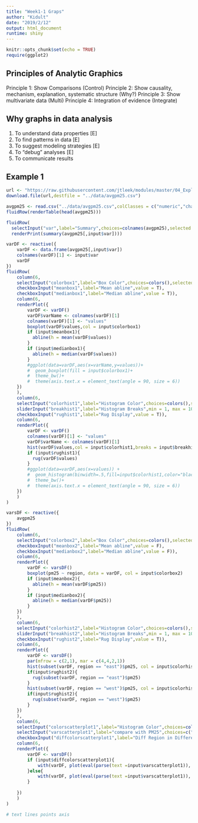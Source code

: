 ```yaml
---
title: "Week1-1 Graps"
author: "Kidult"
date: "2019/2/12"
output: html_document
runtime: shiny
---
```


```r
knitr::opts_chunk$set(echo = TRUE)
require(ggplot2)
```
## Principles of Analytic Graphics
Principle 1: Show Comparisons (Control)
Principle 2: Show causality, mechanism, explanation, systematic structure (Why?)
Principle 3: Show multivariate data (Multi)
Principle 4: Integration of evidence (Integrate)

## Why graphs in data analysis
1. To understand data properties [E]
2. To find patterns in data [E]
3. To suggest modeling strategies [E]
4. To "debug" analyses [E]
5. To communicate results

## Example 1 
```r
url <- "https://raw.githubusercontent.com/jtleek/modules/master/04_ExploratoryAnalysis/exploratoryGraphs/data/avgpm25.csv"
download.file(url,destfile = "../data/avgpm25.csv")

avgpm25 <- read.csv("../data/avgpm25.csv",colClasses = c("numeric","character","factor","numeric","numeric"))
fluidRow(renderTable(head(avgpm25)))

fluidRow(
  selectInput("var",label="Summary",choices=colnames(avgpm25),selected = "pm25"),
  renderPrint(summary(avgpm25[,input$var])))

varDF <- reactive({
    varDF <- data.frame(avgpm25[,input$var])
    colnames(varDF)[1] <- input$var
    varDF
})
fluidRow(
    column(6,
    selectInput("colorbox1",label="Box Color",choices=colors(),selected = "blue"),
    checkboxInput("meanbox1",label="Mean abline",value = T),
    checkboxInput("medianbox1",label="Median abline",value = T)),
    column(6,
    renderPlot({
        varDF <- varDF()
        varDF$varName <- colnames(varDF)[1]
        colnames(varDF)[1] <- "values"
        boxplot(varDF$values,col = input$colorbox1)
        if (input$meanbox1){
          abline(h = mean(varDF$values))
        }
        if (input$medianbox1){
          abline(h = median(varDF$values))
        }
        #ggplot(data=varDF,aes(x=varName,y=values))+ 
        #  geom_boxplot(fill = input$colorbox1)+
        #  theme_bw()+ 
        #  theme(axis.text.x = element_text(angle = 90, size = 6))
    })
    ),
    column(6,
    selectInput("colorhist1",label="Histogram Color",choices=colors(),selected = "green"),
    sliderInput("breakhist1",label="Histogram Breaks",min = 1, max = 100, step = 1, value = 16),
    checkboxInput("rughist1",label="Rug Display",value = T)),
    column(6,
    renderPlot({
        varDF <- varDF()
        colnames(varDF)[1] <- "values"
        varDF$varName <- colnames(varDF)[1]
        hist(varDF$values,col = input$colorhist1,breaks = input$breakhist1)
        if (input$rughist1){
          rug(varDF$values)
        }
        #ggplot(data=varDF,aes(x=values)) + 
        #  geom_histogram(binwidth=.5,fill=input$colorhist1,color="black")+
        #  theme_bw()+ 
        #  theme(axis.text.x = element_text(angle = 90, size = 6))
    })
    )
)

varsDF <- reactive({
    avgpm25
})
fluidRow(
    column(6,
    selectInput("colorbox2",label="Box Color",choices=colors(),selected = "red"),
    checkboxInput("meanbox2",label="Mean abline",value = F),
    checkboxInput("medianbox2",label="Median abline",value = F)),
    column(6,
    renderPlot({
        varDF <- varsDF()
        boxplot(pm25 ~ region, data = varDF, col = input$colorbox2)
        if (input$meanbox2){
          abline(h = mean(varDF$pm25))
        }
        if (input$medianbox2){
          abline(h = median(varDF$pm25))
        }
    })
    ),
    column(6,
    selectInput("colorhist2",label="Histogram Color",choices=colors(),selected = "yellow"),
    sliderInput("breakhist2",label="Histogram Breaks",min = 1, max = 100, step = 1, value = 16),
    checkboxInput("rughist2",label="Rug Display",value = T)),
    column(6,
    renderPlot({
        varDF <- varsDF()
        par(mfrow = c(2,1), mar = c(4,4,2,1))
        hist(subset(varDF, region == "east")$pm25, col = input$colorhist2, breaks = input$breakhist2)
        if(input$rughist2){
          rug(subset(varDF, region == "east")$pm25)
        }
        hist(subset(varDF, region == "west")$pm25, col = input$colorhist2, breaks = input$breakhist2)
        if(input$rughist2){
          rug(subset(varDF, region == "west")$pm25)
        }
    })
    ),
    column(6,
    selectInput("colorscatterplot1",label="Histogram Color",choices=colors(),selected = "brown"),
    selectInput("varscatterplot1",label="compare with PM25",choices=c("latitude","longitude","fips"),selected = "latitude"),
    checkboxInput("diffcolorscatterplot1",label="Diff Region in Different color",value = T)),
    column(6,
    renderPlot({
        varDF <- varsDF()
        if (input$diffcolorscatterplot1){
            with(varDF, plot(eval(parse(text =input$varscatterplot1)), pm25, col = region))
        }else{
            with(varDF, plot(eval(parse(text =input$varscatterplot1)), pm25))
        }
        
    })
    )
)
```

```r
# text lines points axis

```